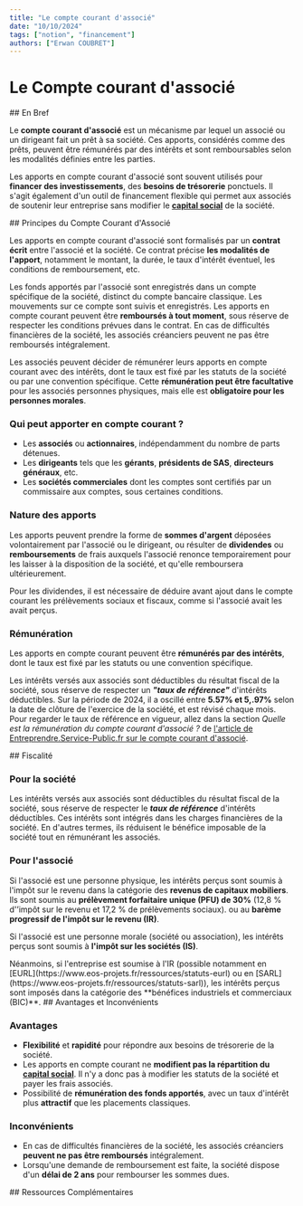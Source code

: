 ```yaml
---
title: "Le compte courant d'associé"
date: "10/10/2024"
tags: ["notion", "financement"]
authors: ["Erwan COUBRET"]
---
```


# Le Compte courant d'associé

<SectionTitle>
## En Bref
</SectionTitle>

Le **compte courant d'associé** est un mécanisme par lequel un associé ou un dirigeant fait un prêt à sa société. Ces apports, considérés comme des prêts, peuvent être rémunérés par des intérêts et sont remboursables selon les modalités définies entre les parties.

Les apports en compte courant d'associé sont souvent utilisés pour **financer des investissements**, des **besoins de trésorerie** ponctuels. Il s'agit également d'un outil de financement flexible qui permet aux associés de soutenir leur entreprise sans modifier le [**capital social**](https://www.eos-projets.fr/ressources/notions-capital-social) de la société.

<SectionTitle>
## Principes du Compte Courant d'Associé
</SectionTitle>

Les apports en compte courant d'associé sont formalisés par un **contrat écrit** entre l'associé et la société. Ce contrat précise **les modalités de l'apport**, notamment le montant, la durée, le taux d'intérêt éventuel, les conditions de remboursement, etc.

Les fonds apportés par l'associé sont enregistrés dans un compte spécifique de la société, distinct du compte bancaire classique. Les mouvements sur ce compte sont suivis et enregistrés. Les apports en compte courant peuvent être **remboursés à tout moment**, sous réserve de respecter les conditions prévues dans le contrat. En cas de difficultés financières de la société, les associés créanciers peuvent ne pas être remboursés intégralement.

Les associés peuvent décider de rémunérer leurs apports en compte courant avec des intérêts, dont le taux est fixé par les statuts de la société ou par une convention spécifique. Cette **rémunération peut être facultative** pour les associés personnes physiques, mais elle est **obligatoire pour les personnes morales**.

### Qui peut apporter en compte courant ?

-   Les **associés** ou **actionnaires**, indépendamment du nombre de parts détenues.
-   Les **dirigeants** tels que les **gérants**, **présidents de SAS**, **directeurs généraux**, etc.
-   Les **sociétés commerciales** dont les comptes sont certifiés par un commissaire aux comptes, sous certaines conditions.

### Nature des apports

Les apports peuvent prendre la forme de **sommes d'argent** déposées volontairement par l'associé ou le dirigeant, ou résulter de **dividendes** ou **remboursements** de frais auxquels l'associé renonce temporairement pour les laisser à la disposition de la société, et qu'elle remboursera ultérieurement.

<Note>
Pour les dividendes, il est nécessaire de déduire avant ajout dans le compte courant les prélèvements sociaux et fiscaux, comme si l'associé avait les avait perçus.
</Note>

### Rémunération

Les apports en compte courant peuvent être **rémunérés par des intérêts**, dont le taux est fixé par les statuts ou une convention spécifique.

Les intérêts versés aux associés sont déductibles du résultat fiscal de la société, sous réserve de respecter un **_"taux de référence"_** d'intérêts déductibles. Sur la période de 2024, il a oscillé entre **5.57% et 5,.97%** selon la date de clôture de l'exercice de la société, et est révisé chaque mois. Pour regarder le taux de référence en vigueur, allez dans la section _Quelle est la rémunération du compte courant d'associé ?_ de [l'article de Entreprendre.Service-Public.fr sur le compte courant d'associé](https://entreprendre.service-public.fr/vosdroits/F32966).

<SectionTitle>
## Fiscalité
</SectionTitle>

### Pour la société

Les intérêts versés aux associés sont déductibles du résultat fiscal de la société, sous réserve de respecter le ***taux de référence*** d'intérêts déductibles. Ces intérêts sont intégrés dans les charges financières de la société. En d'autres termes, ils réduisent le bénéfice imposable de la société tout en rémunérant les associés.

### Pour l'associé

Si l'associé est une personne physique, les intérêts perçus sont soumis à l'impôt sur le revenu dans la catégorie des **revenus de capitaux mobiliers**. Ils sont soumis au **prélèvement forfaitaire unique (PFU) de 30%** (12,8 % d'’impôt sur le revenu et 17,2 % de prélèvements sociaux). ou au **barème progressif de l'impôt sur le revenu (IR)**.

Si l'associé est une personne morale (société ou association), les intérêts perçus sont soumis à **l'impôt sur les sociétés (IS)**.

<Note>
Néanmoins, si l'entreprise est soumise à l'IR (possible notamment en [EURL](https://www.eos-projets.fr/ressources/statuts-eurl) ou en [SARL](https://www.eos-projets.fr/ressources/statuts-sarl)), les intérêts perçus sont imposés dans la catégorie des **bénéfices industriels et commerciaux (BIC)**.
</Note>

<SectionTitle>
## Avantages et Inconvénients
</SectionTitle>

### Avantages

- **Flexibilité** et **rapidité** pour répondre aux besoins de trésorerie de la société.
- Les apports en compte courant ne **modifient pas la répartition du [capital social](https://www.eos-projets.fr/ressources/notions-capital-social)**. Il n'y a donc pas à modifier les statuts de la société et payer les frais associés.
- Possibilité de **rémunération des fonds apportés**, avec un taux d'intérêt plus **attractif** que les placements classiques.

### Inconvénients

- En cas de difficultés financières de la société, les associés créanciers **peuvent ne pas être remboursés** intégralement.
- Lorsqu'une demande de remboursement est faite, la société dispose d'un **délai de 2 ans** pour rembourser les sommes dues.

<SectionTitle>
## Ressources Complémentaires
</SectionTitle>

<RessourcesSection>
	<RessourceLink
		title={"Compte courant d'associé : fonctionnement et fiscalité"}
		link={"https://entreprendre.service-public.fr/vosdroits/F32966"}
		author={"entreprendre.service-public.fr"}
	/>
	<RessourceLink
		title={"Tout savoir sur le compte courant d’associé"}
		link={"https://www.dougs.fr/blog/compte-courant-associe/"}
		author={"Dougs"}
	/>
	<RessourceLink
		title={"Le compte courant d'associé : un prêt produisant des intérêts"}
		link={
			"https://bpifrance-creation.fr/encyclopedie/financements/financement-fonds-propres/comptes-courants-dassocies"
		}
		author={"Bpifrance Création"}
	/>
	<RessourceLink
		title={"Remboursement d’un compte courant d’associé : comment ça marche ?"}
		link={
			"https://qonto.com/fr/blog/gestion-entreprise/gestion-associes/remboursement-compte-courant-associe"
		}
		author={"Qonto"}
	/>
</RessourcesSection>